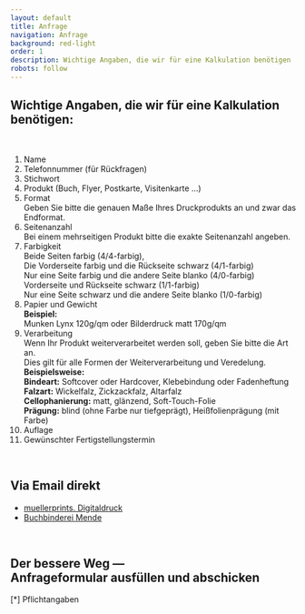 ```yaml
---
layout: default
title: Anfrage
navigation: Anfrage
background: red-light
order: 1
description: Wichtige Angaben, die wir für eine Kalkulation benötigen
robots: follow
---
```

<div className="flowing-text">
  <h2>Wichtige Angaben, die wir für eine Kalkulation benötigen:</h2>
  <br/>
  <ol>
    <li>
      Name
    </li>
    <li>
      Telefonnummer (für Rückfragen)
    </li>
    <li>
      Stichwort
    </li>
    <li>
      Produkt (Buch, Flyer, Postkarte, Visitenkarte ...)
    </li>
    <li>
      Format
      <br/>Geben Sie bitte die genauen Maße Ihres Druckprodukts an und zwar das Endformat.
    </li>
    <li>
      Seitenanzahl
      <br/>Bei einem mehrseitigen Produkt bitte die exakte Seitenanzahl angeben.
    </li>
    <li>
      Farbigkeit
      <br/>Beide Seiten farbig (4/4-farbig),
      <br/>Die Vorderseite farbig und die Rückseite schwarz (4/1-farbig)
      <br/>Nur eine Seite farbig und die andere Seite blanko (4/0-farbig)
      <br/>Vorderseite und Rückseite schwarz (1/1-farbig)
      <br/>Nur eine Seite schwarz und die andere Seite blanko (1/0-farbig)
    </li>
    <li>
      Papier und Gewicht
      <br/><b>Beispiel:</b>
      <br/>Munken Lynx 120g/qm oder Bilderdruck matt 170g/qm
    </li>
    <li>
      Verarbeitung
      <br/>Wenn Ihr Produkt weiterverarbeitet werden soll, geben Sie bitte die Art an.
      <br/>Dies gilt für alle Formen der Weiterverarbeitung und Veredelung.
      <br/>
      <strong>Beispielsweise:</strong>
      <br/>
      <b>Bindeart:</b> Softcover oder Hardcover, Klebebindung oder Fadenheftung
      <br/>
      <b>Falzart:</b> Wickelfalz, Zickzackfalz, Altarfalz
      <br/>
      <b>Cellophanierung:</b> matt, glänzend, Soft-Touch-Folie
      <br/>
      <b>Prägung:</b> blind (ohne Farbe nur tiefgeprägt), Heißfolienprägung (mit Farbe)
    </li>
    <li>
      Auflage
    </li>
    <li>
      Gewünschter Fertigstellungstermin
    </li>
  </ol>
  <br/>
  <h2>Via Email direkt</h2>
  <ul>
    <li>
      <a href="mailto:muellerprints@t-online.de">muellerprints. Digitaldruck</a>
    </li>
    <li>
      <a href="mailto:info@buchbinderei-mende.de">Buchbinderei Mende</a>
    </li>
  </ul>
  <br/>
  <a id="form"/>
  <h2>Der bessere Weg — <br/>Anfrageformular ausfüllen und abschicken</h2>
  <div className="text-small">[*] Pflichtangaben</div>
  <br/>
  <div>
    <div id="success" className="alert alert-info" style="display: none;">
      <center>Ihre Anfrage wurde erfolgreich verschickt! Bei Rückfragen können Sie uns werktags unter + 49 (0)711 / 262
        49 64 erreichen.
      </center>
    </div>
    <div id="notifications" className="alert alert-danger" style="display: none;"/>

    <div className="row">
      <form className="form" method="POST" id="inquiry">
        <div className="form-group">
          <label for="inputName" className="control-label col-sm-8">Vor- & Nachname *</label>
          <div className="col-sm-8">
            <input type="text" className="form-control" placeholder="" name="name"/>
            <span className="help-block"/>
          </div>
        </div>
        <div className="form-group">
          <label for="inputPhone" className="control-label col-sm-8">Telefonnummer [für Rückfragen] *</label>
          <div className="col-sm-8">
            <input type="text" className="form-control" placeholder="" name="phone"/>
            <span className="help-block"/>
          </div>
        </div>
        <div className="form-group">
          <label for="inputEmail" className="control-label col-sm-8">E-Mail-Adresse *</label>
          <div className="col-sm-8">
            <input type="text" className="form-control" placeholder="" name="mail"/>
            <span className="help-block"/>
          </div>
        </div>
        <div className="form-group">
          <label for="inputKeyword" className="control-label col-sm-8">Stichwort [Artbeitstitel, Dateiname, ...]
            *</label>
          <div className="col-sm-8">
            <input type="text" className="form-control" placeholder="" name="title"/>
            <span className="help-block"/>
          </div>
        </div>
        <div className="form-group">
          <label for="inputProduct" className="control-label col-sm-8">Produkt [Buch, Heft, Flyer, Postkarte, ...]
            *</label>
          <div className="col-sm-8">
            <input type="text" className="form-control" placeholder="" name="product"/>
            <span className="help-block"/>
          </div>
        </div>
        <div className="form-group">
          <label for="inputSice" className="control-label col-sm-8">Format [mm] *</label>
          <div className="col-sm-8">
            <input type="text" className="form-control" placeholder="" name="format"/>
            <span className="help-block"/>
          </div>
        </div>
        <div className="form-group">
          <label for="inputPages" className="control-label col-sm-8">Seitenanzahl *</label>
          <div className="col-sm-8">
            <input type="text" className="form-control" placeholder="" name="pages"/>
            <span className="help-block"/>
          </div>
        </div>
        <div className="form-group">
          <label for="inputFormat" className="control-label col-sm-8">Ausrichtung *</label>
          <div className="col-sm-8">
            <select className="form-control input " data-style="form-control" name="orientation">
              <option>Hochformat</option>
              <option>Querformat</option>
            </select>
          </div>
        </div>

        <div className="form-group">
          <label for="inputPrint" className="control-label col-sm-8">Druck [Farbigkeit] *</label>
          <div className="col-sm-8">
            <select className="form-control " data-style="form-control" name="printing">
              <option>1-seitig [nur Vorderseite bedruckt]</option>
              <option>2-seitig [Vorder- &amp; Rückseite bedruck] duplex</option>
            </select>
          </div>
        </div>

        <div className="form-group">
          <label for="inputColors" className="control-label col-sm-8">Farbe *</label>
          <div className="col-sm-8">
            <select className=" form-control" data-style="form-control" name="colors">
              <option>1/0 farbig schwarz/blanko</option>
              <option>1/1 farbig schwarz/schwarz</option>
              <option>4/0 farbig Euroskala/blanko</option>
              <option>4/1 farbig Euroskala/schwarz</option>
              <option>4/4 farbig Euroskala/Euroskala</option>
            </select>
          </div>
        </div>
        <div className="form-group">
          <label for="inputPaper" className="control-label col-sm-8">Papier, Gewicht [z.B. Munken Lynx 120g/m²]
            *</label>
          <div className="col-sm-8">
            <input type="text" className="form-control" placeholder="" name="material"/>
            <span className="help-block"/>
          </div>
        </div>
        <div className="form-group">
          <label for="inputEdition" className="control-label col-sm-8">Auflage [Stückzahl] *</label>
          <div className="col-sm-8">
            <input type="text" className="form-control" placeholder="" name="edition"/>
            <span className="help-block"/>
          </div>
        </div>
        <div className="form-group">
          <label for="inputMessage" className="control-label col-sm-8">Objektbeschreibung [Bindeart: Hardcover,
            Softcover, Veredelung, Prägung, Liefertermin, etc.]</label>
          <div className="col-sm-8">
            <textarea rows="6" className="form-control" name="description"/>
          </div>
        </div>

        <div className="form-group">
          <div className="col-sm-8">
            <br/>
            <br/>
            <button type="submit" className="btn btn-primary">Abschicken</button>
          </div>
        </div>
      </form>
    </div>
  </div>
</div>
